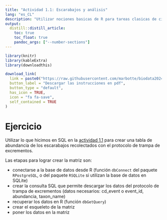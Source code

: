 ```yaml
---
title: "Actividad 1.1: Escarabajos y análisis"
lang: "es_CL"
description: "Utilizar nociones basicas de R para tareas clasicas de ciencia de la biodiversidad."
output:
  distill::distill_article:
    toc: true
    toc_float: true
    pandoc_args: ["--number-sections"]
---
```

```r
library(knitr)
library(kableExtra)
library(downloadthis)
```

```r
download_link(
  link = paste0("https://raw.githubusercontent.com/marbotte/biodata2024/master/docs/download//actividades/taller_R_SQL/act_1_2_R.pdf"),
  button_label = "Descargar las instrucciones en pdf",
  button_type = "default",
  has_icon = TRUE,
  icon = "fa fa-save",
  self_contained = TRUE
)  
```
# Ejercicio

Utilizar lo que hicimos en SQL en la [actividad 1.1](act_1_1_SQL.Rmd) para crear una tabla de abundancia de los escarabajos recolectados con el protocolo de trampa de excrementos.

Las etapas para lograr crear la matriz son:

* conectarse a la base de datos desde R (función `dbConnect` del paquete `RPostgreSQL`, o del paquete `RSQLite` si utilizan la base de datos en SQLite)
* crear la consulta SQL que permite descargar los datos del protocolo de trampa de excrementos (datos necesarios: cd_event o event_id, abundancia, taxon_name)
* recuperar los datos en R (función `dbGetQuery`)
* crear el esqueleto de la matriz
* poner los datos en la matriz
